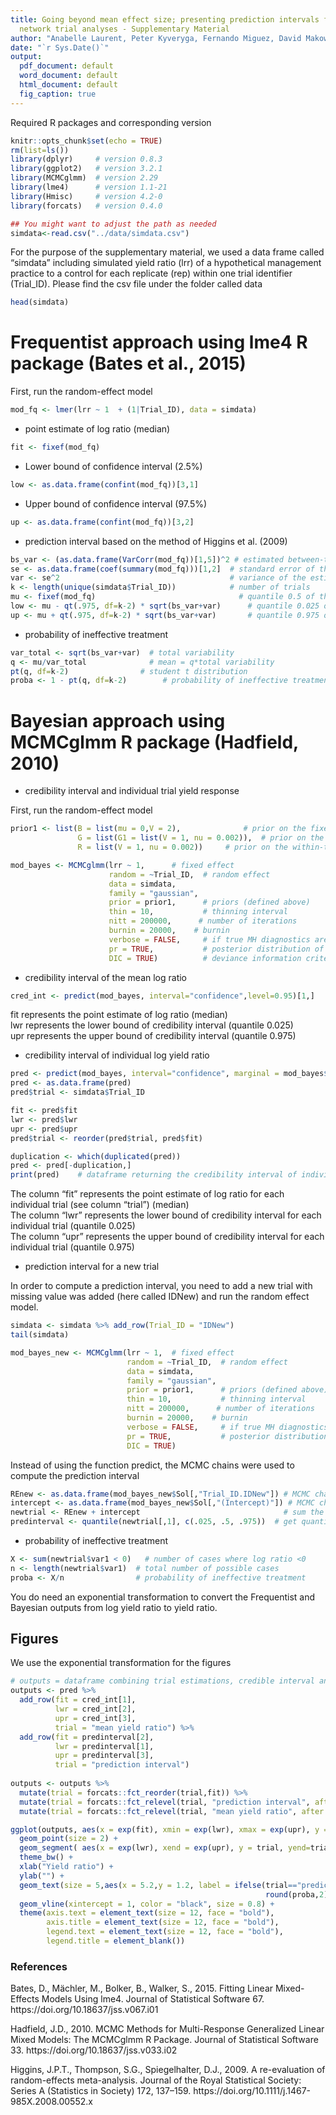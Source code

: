 ```yaml
---
title: Going beyond mean effect size; presenting prediction intervals for on-farm
  network trial analyses - Supplementary Material
author: "Anabelle Laurent, Peter Kyveryga, Fernando Miguez, David Makowski"
date: "`r Sys.Date()`"
output:
  pdf_document: default
  word_document: default
  html_document: default
  fig_caption: true
---
```


Required R packages and corresponding version 
```r
knitr::opts_chunk$set(echo = TRUE)
rm(list=ls())
library(dplyr)     # version 0.8.3
library(ggplot2)   # version 3.2.1
library(MCMCglmm)  # version 2.29
library(lme4)      # version 1.1-21
library(Hmisc)     # version 4.2-0
library(forcats)   # version 0.4.0
```

```r
## You might want to adjust the path as needed
simdata<-read.csv("../data/simdata.csv")
```

For the purpose of the supplementary material, we used a data frame called "simdata" including simulated yield ratio (lrr) of a hypothetical management practice to a control for each replicate (rep) within one trial identifier (Trial_ID).
Please find the csv file under the folder called data

```r
head(simdata)
```

# Frequentist approach using lme4 R package (Bates et al., 2015)

First, run the random-effect model 
```r
mod_fq <- lmer(lrr ~ 1  + (1|Trial_ID), data = simdata) 
```

* point estimate of log ratio (median)
```r
fit <- fixef(mod_fq)                         
```

* Lower bound of confidence interval (2.5%)
```r
low <- as.data.frame(confint(mod_fq))[3,1]
```

* Upper bound of confidence interval (97.5%)
```r
up <- as.data.frame(confint(mod_fq))[3,2]
```


* prediction interval based on the method of Higgins et al. (2009) 

```r
bs_var <- (as.data.frame(VarCorr(mod_fq))[1,5])^2 # estimated between-trial variance 
se <- as.data.frame(coef(summary(mod_fq)))[1,2]  # standard error of the intercept 
var <- se^2                                      # variance of the estimated mean effect
k <- length(unique(simdata$Trial_ID))            # number of trials
mu <- fixef(mod_fq)                                # quantile 0.5 of the prediction interval
low <- mu - qt(.975, df=k-2) * sqrt(bs_var+var)      # quantile 0.025 of the prediction interval
up <- mu + qt(.975, df=k-2) * sqrt(bs_var+var)       # quantile 0.975 of the prediction interval
```


* probability of ineffective treatment 

```r
var_total <- sqrt(bs_var+var)  # total variability 
q <- mu/var_total              # mean = q*total variability 
pt(q, df=k-2)                # student t distribution
proba <- 1 - pt(q, df=k-2)        # probability of ineffective treatment 
```


# Bayesian approach  using MCMCglmm R package (Hadfield, 2010)

* credibility interval and individual trial yield response  

First, run the random-effect model 
```r
prior1 <- list(B = list(mu = 0,V = 2),              # prior on the fixed effect
               G = list(G1 = list(V = 1, nu = 0.002)),  # prior on the between-trial variance
               R = list(V = 1, nu = 0.002))     # prior on the within-trial variance

mod_bayes <- MCMCglmm(lrr ~ 1,      # fixed effect 
                      random = ~Trial_ID,  # random effect
                      data = simdata,
                      family = "gaussian", 
                      prior = prior1,      # priors (defined above)
                      thin = 10,           # thinning interval
                      nitt = 200000,      # number of iterations
                      burnin = 20000,    # burnin
                      verbose = FALSE,     # if true MH diagnostics are printed to screen
                      pr = TRUE,           # posterior distribution of random effects are saved
                      DIC = TRUE)          # deviance information criterion
```


* credibility interval of the mean log ratio
```r
cred_int <- predict(mod_bayes, interval="confidence",level=0.95)[1,]
```

fit represents the point estimate of log ratio (median)  
lwr represents the lower bound of credibility interval (quantile 0.025)    
upr represents the upper bound of credibility interval (quantile 0.975)  

* credibility interval of individual log yield ratio  

```r
pred <- predict(mod_bayes, interval="confidence", marginal = mod_bayes$Trial_ID, level = 0.95)
pred <- as.data.frame(pred)
pred$trial <- simdata$Trial_ID 

fit <- pred$fit
lwr <- pred$lwr
upr <- pred$upr
pred$trial <- reorder(pred$trial, pred$fit)

duplication <- which(duplicated(pred))
pred <- pred[-duplication,]
print(pred)    # dataframe returning the credibility interval of individual log ratio
```

The column "fit" represents the point estimate of log ratio for each individual trial (see column "trial") (median)  
The column "lwr" represents the lower bound of credibility interval for each individual trial (quantile 0.025)  
The column "upr" represents the upper bound of credibility interval for each individual trial (quantile 0.975)  

* prediction interval for a new trial  

In order to compute a prediction interval, you need to add a new trial with missing value was added (here called IDNew) and run the random effect model.  

```r
simdata <- simdata %>% add_row(Trial_ID = "IDNew")
tail(simdata)
```

```r
mod_bayes_new <- MCMCglmm(lrr ~ 1,  # fixed effect 
                          random = ~Trial_ID,  # random effect
                          data = simdata,
                          family = "gaussian", 
                          prior = prior1,      # priors (defined above)
                          thin = 10,           # thinning interval
                          nitt = 200000,      # number of iterations
                          burnin = 20000,    # burnin
                          verbose = FALSE,     # if true MH diagnostics are printed to screen
                          pr = TRUE,           # posterior distribution of random effects are saved
                          DIC = TRUE)
```

Instead of using the function predict, the MCMC chains were used to compute the prediction interval 
```r
REnew <- as.data.frame(mod_bayes_new$Sol[,"Trial_ID.IDNew"]) # MCMC chain for the random effect IDNew
intercept <- as.data.frame(mod_bayes_new$Sol[,"(Intercept)"]) # MCMC chain for the the intercept
newtrial <- REnew + intercept                                # sum the two MCMC chains 
predinterval <- quantile(newtrial[,1], c(.025, .5, .975))  # get quantiles 
```

* probability of ineffective treatment

```r
X <- sum(newtrial$var1 < 0)   # number of cases where log ratio <0
n <- length(newtrial$var1)  # total number of possible cases 
proba <- X/n                # probability of ineffective treatment 
```

You do need an exponential transformation to convert the Frequentist and Bayesian outputs from log yield ratio to yield ratio. 

## Figures
We use the exponential transformation for the figures 
```r
# outputs = dataframe combining trial estimations, credible interval and prediction interval
outputs <- pred %>% 
  add_row(fit = cred_int[1],
          lwr = cred_int[2],
          upr = cred_int[3],
          trial = "mean yield ratio") %>%
  add_row(fit = predinterval[2],
          lwr = predinterval[1],
          upr = predinterval[3],
          trial = "prediction interval")
  
outputs <- outputs %>%
  mutate(trial = forcats::fct_reorder(trial,fit)) %>%
  mutate(trial = forcats::fct_relevel(trial, "prediction interval", after = 0)) %>%
  mutate(trial = forcats::fct_relevel(trial, "mean yield ratio", after = 1)) 
```


```r
ggplot(outputs, aes(x = exp(fit), xmin = exp(lwr), xmax = exp(upr), y = trial )) +
  geom_point(size = 2) +
  geom_segment( aes(x = exp(lwr), xend = exp(upr), y = trial, yend=trial)) +
  theme_bw() + 
  xlab("Yield ratio") + 
  ylab("") +
  geom_text(size = 5,aes(x = 5.2,y = 1.2, label = ifelse(trial=="prediction interval", 
                                                         round(proba,2),""))) +
  geom_vline(xintercept = 1, color = "black", size = 0.8) +
  theme(axis.text = element_text(size = 12, face = "bold"), 
        axis.title = element_text(size = 12, face = "bold"), 
        legend.text = element_text(size = 12, face = "bold"),
        legend.title = element_blank())
```


### References

Bates, D., Mächler, M., Bolker, B., Walker, S., 2015. Fitting Linear Mixed-Effects Models Using lme4. Journal of Statistical Software 67. https://doi.org/10.18637/jss.v067.i01  


Hadfield, J.D., 2010. MCMC Methods for Multi-Response Generalized Linear Mixed Models: The MCMCglmm R Package. Journal of Statistical Software 33. https://doi.org/10.18637/jss.v033.i02

Higgins, J.P.T., Thompson, S.G., Spiegelhalter, D.J., 2009. A re-evaluation of random-effects meta-analysis. Journal of the Royal Statistical Society: Series A (Statistics in Society) 172, 137–159. https://doi.org/10.1111/j.1467-985X.2008.00552.x